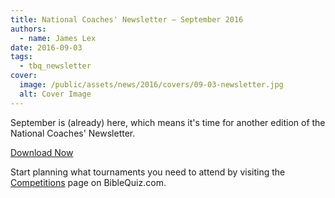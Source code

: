 ```yaml
---
title: National Coaches' Newsletter – September 2016
authors:
  - name: James Lex
date: 2016-09-03
tags:
  - tbq_newsletter
cover:
  image: /public/assets/news/2016/covers/09-03-newsletter.jpg
  alt: Cover Image
---
```


September is (already) here, which means it's time for another edition of the National Coaches' Newsletter.

<a href="/assets/news/2016/09-newsletter.pdf" class="btn btn-primary">Download Now</a>

Start planning what tournaments you need to attend by visiting the [Competitions](/tbq/seasons/2016) page on BibleQuiz.com.
